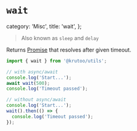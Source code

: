 # `wait`

  category: 'Misc',
  title: 'wait',
};

> Also known as `sleep` and `delay`

Returns [Promise](https://developer.mozilla.org/en-US/docs/Web/JavaScript/Reference/Global_Objects/Promise) that resolves after given timeout.

```ts
import { wait } from '@krutoo/utils';

// with async/await
console.log('Start...');
await wait(500);
console.log('Timeout passed');

// without async/await
console.log('Start...');
wait().then(() => {
  console.log('Timeout passed');
});
```
